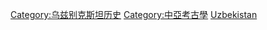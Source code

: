 [[Category:乌兹别克斯坦历史|Category:乌兹别克斯坦历史]]
[[Category:中亞考古學|Category:中亞考古學]]
[[Category:亚洲各国考古学|Uzbekistan]]